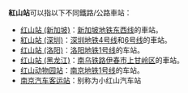 '''紅山站'''可以指以下不同鐵路/公路車站：
*[[红山地铁站_(新加坡)|红山站 (新加坡)]]：[[新加坡地铁|新加坡地铁]][[新加坡地铁东西线|东西线]]的車站。
*[[紅山站_(深圳)|紅山站 (深圳)]]：[[深圳地铁|深圳地铁]][[深圳地铁4号线|4号线]]和[[深圳地铁6号线|6号线]]的車站。
*[[红山站_(洛阳)|红山站 (洛阳)]]：[[洛阳地铁|洛阳地铁]][[洛阳地铁1号线|1号线]]的车站。
*[[红山站_(黑龙江)|红山站 (黑龙江)]]：[[南乌铁路|南乌铁路]][[伊春市|伊春市]][[上甘岭区|上甘岭区]]的車站。
*[[红山动物园站|红山动物园站]]：[[南京地铁|南京地铁]][[南京地铁1号线|1号线]]的车站。
*[[南京汽车客运站|南京汽车客运站]]：别称为小红山汽车站
{{disambig|Cat=三字車站名消歧義}}